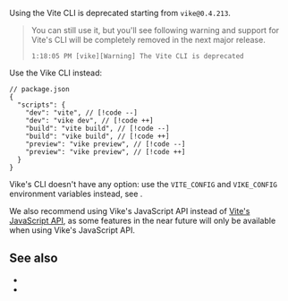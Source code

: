 
Using the Vite CLI is deprecated starting from `vike@0.4.213`.

> You can still use it, but you'll see following warning and support for Vite's CLI will be completely removed in the next major release.
> ```
> 1:18:05 PM [vike][Warning] The Vite CLI is deprecated
> ```

Use the Vike CLI instead:

```json5
// package.json
{
  "scripts": {
    "dev": "vite", // [!code --]
    "dev": "vike dev", // [!code ++]
    "build": "vite build", // [!code --]
    "build": "vike build", // [!code ++]
    "preview": "vike preview", // [!code --]
    "preview": "vike preview", // [!code ++]
  }
}
```

Vike's CLI doesn't have any option: use the `VITE_CONFIG` and `VIKE_CONFIG` environment variables instead, see <Link href="/cli" />.

We also recommend using <Link href="/api">Vike's JavaScript API</Link> instead of [Vite's JavaScript API](https://vite.dev/guide/api-javascript), as some features in the near future will only be available when using Vike's JavaScript API.

## See also

- <Link href="/cli" />
- <Link href="/api" />
